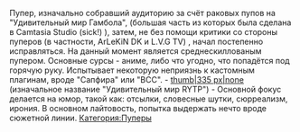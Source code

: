 {{Инфобокс для пуперов
|title2=Jespin
|другие_ники=
|image3=[[Файл:A-AiVRTPbBk.jpg|left]]
|сферы_творчества= RYTP, "комексы про сас" (контент)
|год_начала=27 июл. 2014 г.
|image4=[[Файл:0qzSAQbtu30.jpg|left]]
|имя_фамилия=Илья Камалов
|дата_рождения=20 марта 2000 г.
|место_проживания=Ульяновск
|ссылки=
*[https://www.youtube.com/c/Jespin YouTube]
*[https://www.youtube.com/channel/UCDEmzpcl8JtqicpM-Rrf8VA Альт]
*[https://vk.com/ilya_senpai Страница ВК]
}}

Пупер, изначально собравший аудиторию за счёт раковых пупов на "Удивительный мир Гамбола", (большая часть из которых была сделана в Camtasia Studio (sick!) ), затем, не без помощи критики со стороны пуперов (в частности, ArLeKiN DK и L.V.G TV) , начал постепенно исправляться. На данный момент является среднескиллованым пупером. Основные сурсы - аниме, либо что угодно, что попадётся под горячую руку. Испытывает некоторую неприязнь к кастомным плагинам, вроде "Сапфира" или "BCC". 
- [[Файл:Shit 1|thumb|335 px|none]] (изначальное название "Удивительный мир RYTP")
- Основной фокус делается на юмор, такой как: отсылки, словесные шутки, сюрреализм, ирония. В основном лайтовость, попытка выдержать нечто вроде сюжетной линии.
[[Категория:Пуперы]]